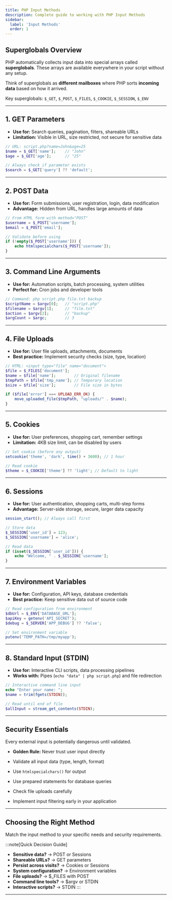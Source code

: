 ```yaml
---
title: PHP Input Methods
description: Complete guide to working with PHP Input Methods
sidebar:
  label: 'Input Methods'
  order: 1
---
```


## Superglobals Overview

PHP automatically collects input data into special arrays called **superglobals**. These arrays are available everywhere in your script without any setup.

Think of superglobals as **different mailboxes** where PHP sorts **incoming data** based on how it arrived.

Key superglobals: `$_GET`, `$_POST`, `$_FILES`, `$_COOKIE`, `$_SESSION`, `$_ENV`

---

## 1. GET Parameters

- **Use for:** Search queries, pagination, filters, shareable URLs
- **Limitation:** Visible in URL, size restricted, not secure for sensitive data

```php
// URL: script.php?name=John&age=25
$name = $_GET['name'];    // "John" 
$age = $_GET['age'];      // "25"

// Always check if parameter exists
$search = $_GET['query'] ?? 'default';
```
---

## 2. POST Data

- **Use for:** Form submissions, user registration, login, data modification
- **Advantage:** Hidden from URL, handles large amounts of data

```php
// From HTML form with method="POST"
$username = $_POST['username'];
$email = $_POST['email'];

// Validate before using
if (!empty($_POST['username'])) {
    echo htmlspecialchars($_POST['username']);
}
```

---

## 3. Command Line Arguments

- **Use for:** Automation scripts, batch processing, system utilities
- **Perfect for:** Cron jobs and developer tools

```php
// Command: php script.php file.txt backup
$scriptName = $argv[0];   // "script.php"
$filename = $argv[1];     // "file.txt" 
$action = $argv[2];       // "backup"
$argCount = $argc;        // 3
```


---

## 4. File Uploads

- **Use for:** User file uploads, attachments, documents
- **Best practice:** Implement security checks (size, type, location)

```php
// HTML: <input type="file" name="document">
$file = $_FILES['document'];
$name = $file['name'];        // Original filename
$tmpPath = $file['tmp_name']; // Temporary location
$size = $file['size'];        // File size in bytes

if ($file['error'] === UPLOAD_ERR_OK) {
    move_uploaded_file($tmpPath, "uploads/" . $name);
}
```



---

## 5. Cookies

- **Use for:** User preferences, shopping cart, remember settings
- **Limitation:** 4KB size limit, can be disabled by users

```php
// Set cookie (before any output)
setcookie('theme', 'dark', time() + 3600); // 1 hour

// Read cookie
$theme = $_COOKIE['theme'] ?? 'light'; // Default to light
```


---

## 6. Sessions

- **Use for:** User authentication, shopping carts, multi-step forms
- **Advantage:** Server-side storage, secure, larger data capacity

```php
session_start(); // Always call first

// Store data
$_SESSION['user_id'] = 123;
$_SESSION['username'] = 'alice';

// Read data
if (isset($_SESSION['user_id'])) {
    echo "Welcome, " . $_SESSION['username'];
}
```


---

## 7. Environment Variables

- **Use for:** Configuration, API keys, database credentials
- **Best practice:** Keep sensitive data out of source code

```php
// Read configuration from environment
$dbUrl = $_ENV['DATABASE_URL'];
$apiKey = getenv('API_SECRET');
$debug = $_SERVER['APP_DEBUG'] ?? 'false';

// Set environment variable
putenv('TEMP_PATH=/tmp/myapp');
```


---

## 8. Standard Input (STDIN)

- **Use for:** Interactive CLI scripts, data processing pipelines
- **Works with:** Pipes (`echo "data" | php script.php`) and file redirection

```php
// Interactive command line input
echo "Enter your name: ";
$name = trim(fgets(STDIN));

// Read until end of file
$allInput = stream_get_contents(STDIN);
```


---

## Security Essentials

Every external input is potentially dangerous until validated.

- **Golden Rule:** Never trust user input directly

- Validate all input data (type, length, format)
- Use `htmlspecialchars()` for output
- Use prepared statements for database queries  
- Check file uploads carefully
- Implement input filtering early in your application


---

## Choosing the Right Method

Match the input method to your specific needs and security requirements.

:::note[Quick Decision Guide]
- **Sensitive data?** → POST or Sessions
- **Shareable URLs?** → GET parameters  
- **Persist across visits?** → Cookies or Sessions
- **System configuration?** → Environment variables
- **File uploads?** → $_FILES with POST
- **Command line tools?** → $argv or STDIN
- **Interactive scripts?** → STDIN
:::

---
